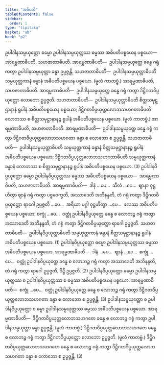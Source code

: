 ```yaml
---
title: "အဓိပတိ"
tableOfContents: false
sidebar:
  order: 1
type: "tipitaka"
basket: "ab"
book: "p2"
---
```



<DynamicBreadcrumb />

<Division number="69" book="p2" e="ch" v="38" p="359">

<Paragraph number="3703" book="p2">
ဥပါဒါနသမ္ပယုတ္တော ဓမ္မော ဥပါဒါနသမ္ပယုတ္တဿ ဓမ္မဿ အဓိပတိပစ္စယေန ပစ္စယော—  အာရမ္မဏာဓိပတိ, သဟဇာတာဓိပတိ. <Emphasis>အာရမ္မဏာဓိပတိ</Emphasis>—  ဥပါဒါနသမ္ပယုတ္တေ ခန္ဓေ ဂရုံ ကတွာ ဥပါဒါနသမ္ပယုတ္တာ ခန္ဓာ ဥပ္ပဇ္ဇန္တိ. <Emphasis>သဟဇာတာဓိပတိ</Emphasis>—  ဥပါဒါနသမ္ပယုတ္တာဓိပတိ သမ္ပယုတ္တကာနံ ခန္ဓာနံ အဓိပတိပစ္စယေန ပစ္စယော. (မူလံ ကာတဗ္ဗံ.) အာရမ္မဏာဓိပတိ, သဟဇာတာဓိပတိ. <Emphasis>အာရမ္မဏာဓိပတိ</Emphasis>—  ဥပါဒါနသမ္ပယုတ္တေ ခန္ဓေ ဂရုံ ကတွာ ဒိဋ္ဌိဂတဝိပ္ပယုတ္တော လောဘော ဥပ္ပဇ္ဇတိ. <Emphasis>သဟဇာတာဓိပတိ</Emphasis>—  ဥပါဒါနသမ္ပယုတ္တာဓိပတိ စိတ္တသမုဋ္ဌာနာနံ ရူပါနံ အဓိပတိပစ္စယေန ပစ္စယော; ဒိဋ္ဌိဂတဝိပ္ပယုတ္တလောဘသဟဂတာဓိပတိ လောဘဿ စ စိတ္တသမုဋ္ဌာနာနဉ္စ ရူပါနံ အဓိပတိပစ္စယေန ပစ္စယော. (မူလံ ကာတဗ္ဗံ.) အာရမ္မဏာဓိပတိ, သဟဇာတာဓိပတိ. <Emphasis>အာရမ္မဏာဓိပတိ</Emphasis>—  ဥပါဒါနသမ္ပယုတ္တေ ခန္ဓေ ဂရုံ ကတွာ ဒိဋ္ဌိဂတဝိပ္ပယုတ္တလောဘသဟဂတာ ခန္ဓာ စ လောဘော စ ဥပ္ပဇ္ဇန္တိ. <Emphasis>သဟဇာတာဓိပတိ</Emphasis>—  ဥပါဒါနသမ္ပယုတ္တာဓိပတိ သမ္ပယုတ္တကာနံ ခန္ဓာနံ စိတ္တသမုဋ္ဌာနာနဉ္စ ရူပါနံ အဓိပတိပစ္စယေန ပစ္စယော; ဒိဋ္ဌိဂတဝိပ္ပယုတ္တလောဘသဟဂတာဓိပတိ သမ္ပယုတ္တကာနံ ခန္ဓာနံ လောဘဿ စ စိတ္တသမုဋ္ဌာနာနဉ္စ ရူပါနံ အဓိပတိပစ္စယေန ပစ္စယော. (3)
</Paragraph>

</Division>
<Division number="70" book="p2" e="ch" v="38" p="360">

<Paragraph number="3704" book="p2">
ဥပါဒါနဝိပ္ပယုတ္တော ဓမ္မော ဥပါဒါနဝိပ္ပယုတ္တဿ ဓမ္မဿ အဓိပတိပစ္စယေန ပစ္စယော—  အာရမ္မဏာဓိပတိ, သဟဇာတာဓိပတိ. <Emphasis>အာရမ္မဏာဓိပတိ</Emphasis>—  ဒါနံ …ပေ…  သီလံ …ပေ…  ဈာနာ ဝုဋ္ဌဟိတွာ ဈာနံ ဂရုံ ကတွာ ပစ္စဝေက္ခတိ, အဿာဒေတိ အဘိနန္ဒတိ, တံ ဂရုံ ကတွာ ဒိဋ္ဌိဂတဝိပ္ပယုတ္တော ရာဂေါ ဥပ္ပဇ္ဇတိ …ပေ…  အရိယာ မဂ္ဂါ ဝုဋ္ဌဟိတွာ …ပေ…  ဖလဿ အဓိပတိပစ္စယေန ပစ္စယော; စက္ခုံ …ပေ…  ဝတ္ထုံ ဥပါဒါနဝိပ္ပယုတ္တေ ခန္ဓေ စ လောဘဉ္စ ဂရုံ ကတွာ အဿာဒေတိ အဘိနန္ဒတိ, တံ ဂရုံ ကတွာ ဒိဋ္ဌိဂတဝိပ္ပယုတ္တော ရာဂေါ ဥပ္ပဇ္ဇတိ. <Emphasis>သဟဇာတာဓိပတိ</Emphasis>—  ဥပါဒါနဝိပ္ပယုတ္တာဓိပတိ သမ္ပယုတ္တကာနံ ခန္ဓာနံ စိတ္တသမုဋ္ဌာနာနဉ္စ ရူပါနံ အဓိပတိပစ္စယေန ပစ္စယော. (1)
</Paragraph>

<Paragraph number="3705" book="p2">
ဥပါဒါနဝိပ္ပယုတ္တော ဓမ္မော ဥပါဒါနသမ္ပယုတ္တဿ ဓမ္မဿ အဓိပတိပစ္စယေန ပစ္စယော. <Emphasis>အာရမ္မဏာဓိပတိ</Emphasis>—  ဒါနံ …ပေ…  ဈာနံ …ပေ…  စက္ခုံ …ပေ…  ဝတ္ထုံ ဥပါဒါနဝိပ္ပယုတ္တေ ခန္ဓေ စ လောဘဉ္စ ဂရုံ ကတွာ အဿာဒေတိ အဘိနန္ဒတိ, တံ ဂရုံ ကတွာ ရာဂေါ ဥပ္ပဇ္ဇတိ, ဒိဋ္ဌိ ဥပ္ပဇ္ဇတိ. (2)
</Paragraph>

<Paragraph number="3706" book="p2">
ဥပါဒါနဝိပ္ပယုတ္တော ဓမ္မော ဥပါဒါနသမ္ပယုတ္တဿ စ ဥပါဒါနဝိပ္ပယုတ္တဿ စ ဓမ္မဿ အဓိပတိပစ္စယေန ပစ္စယော. <Emphasis>အာရမ္မဏာဓိပတိ</Emphasis>—  စက္ခုံ …ပေ…  ဝတ္ထုံ ဥပါဒါနဝိပ္ပယုတ္တေ ခန္ဓေ စ လောဘဉ္စ ဂရုံ ကတွာ ဒိဋ္ဌိဂတဝိပ္ပယုတ္တလောဘသဟဂတာ ခန္ဓာ စ လောဘော စ ဥပ္ပဇ္ဇန္တိ. (3)
</Paragraph>

</Division>
<Division number="71" book="p2" e="ch" v="38" p="360">

<Paragraph number="3707" book="p2">
ဥပါဒါနသမ္ပယုတ္တော စ ဥပါဒါနဝိပ္ပယုတ္တော စ ဓမ္မာ ဥပါဒါနသမ္ပယုတ္တဿ ဓမ္မဿ အဓိပတိပစ္စယေန ပစ္စယော. <Emphasis>အာရမ္မဏာဓိပတိ</Emphasis>—  ဒိဋ္ဌိဂတဝိပ္ပယုတ္တလောဘသဟဂတေ ခန္ဓေ စ လောဘဉ္စ ဂရုံ ကတွာ ဥပါဒါနသမ္ပယုတ္တာ ခန္ဓာ ဥပ္ပဇ္ဇန္တိ. (မူလံ ကာတဗ္ဗံ.) ဒိဋ္ဌိဂတဝိပ္ပယုတ္တလောဘသဟဂတေ ခန္ဓေ စ လောဘဉ္စ ဂရုံ ကတွာ ဒိဋ္ဌိဂတဝိပ္ပယုတ္တော လောဘော ဥပ္ပဇ္ဇတိ. (မူလံ ကာတဗ္ဗံ.) ဒိဋ္ဌိဂတဝိပ္ပယုတ္တလောဘသဟဂတေ ခန္ဓေ စ လောဘဉ္စ ဂရုံ ကတွာ ဒိဋ္ဌိဂတဝိပ္ပယုတ္တလောဘသဟဂတာ ခန္ဓာ စ လောဘော စ ဥပ္ပဇ္ဇန္တိ. (3)
</Paragraph>
</Division>